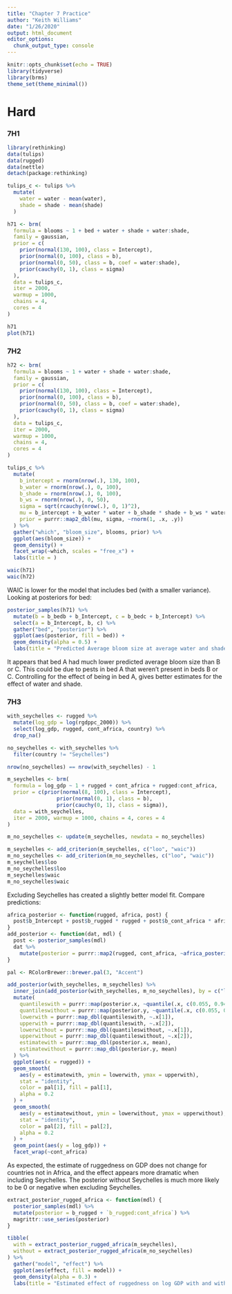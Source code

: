 ```yaml
---
title: "Chapter 7 Practice"
author: "Keith Williams"
date: "1/26/2020"
output: html_document
editor_options: 
  chunk_output_type: console
---
```


```r
knitr::opts_chunk$set(echo = TRUE)
library(tidyverse)
library(brms)
theme_set(theme_minimal())
```

# Hard  

### 7H1  

```r
library(rethinking)
data(tulips)
data(rugged)
data(nettle)
detach(package:rethinking)
```

```r
tulips_c <- tulips %>% 
  mutate(
    water = water - mean(water),
    shade = shade - mean(shade)
  )

h71 <- brm(
  formula = blooms ~ 1 + bed + water + shade + water:shade,
  family = gaussian,
  prior = c(
    prior(normal(130, 100), class = Intercept),
    prior(normal(0, 100), class = b),
    prior(normal(0, 50), class = b, coef = water:shade),
    prior(cauchy(0, 1), class = sigma)
  ),
  data = tulips_c,
  iter = 2000,
  warmup = 1000,
  chains = 4,
  cores = 4
)

h71
plot(h71)
```

### 7H2  

```r
h72 <- brm(
  formula = blooms ~ 1 + water + shade + water:shade,
  family = gaussian,
  prior = c(
    prior(normal(130, 100), class = Intercept),
    prior(normal(0, 100), class = b),
    prior(normal(0, 50), class = b, coef = water:shade),
    prior(cauchy(0, 1), class = sigma)
  ),
  data = tulips_c,
  iter = 2000,
  warmup = 1000,
  chains = 4,
  cores = 4
)
```

```r
tulips_c %>% 
  mutate(
    b_intercept = rnorm(nrow(.), 130, 100),
    b_water = rnorm(nrow(.), 0, 100),
    b_shade = rnorm(nrow(.), 0, 100),
    b_ws = rnorm(nrow(.), 0, 50),
    sigma = sqrt(rcauchy(nrow(.), 0, 1)^2),
    mu = b_intercept + b_water * water + b_shade * shade + b_ws * water * shade,
    prior = purrr::map2_dbl(mu, sigma, ~rnorm(1, .x, .y))
  ) %>% 
  gather("which", "bloom_size", blooms, prior) %>% 
  ggplot(aes(bloom_size)) + 
  geom_density() + 
  facet_wrap(~which, scales = "free_x") +
  labs(title = )
```

```r
waic(h71)
waic(h72)
```

WAIC is lower for the model that includes bed (with a smaller variance). Looking at posteriors for bed:

```r
posterior_samples(h71) %>% 
  mutate(b = b_bedb + b_Intercept, c = b_bedc + b_Intercept) %>% 
  select(a = b_Intercept, b, c) %>% 
  gather("bed", "posterior") %>% 
  ggplot(aes(posterior, fill = bed)) +
  geom_density(alpha = 0.5) +
  labs(title = "Predicted Average bloom size at average water and shade")
```

It appears that bed A had much lower predicted average bloom size than B or C. This could be due to pests in bed A that weren't present in beds B or C. Controlling for the effect of being in bed A, gives better estimates for the effect of water and shade.  

### 7H3  

```r
with_seychelles <- rugged %>% 
  mutate(log_gdp = log(rgdppc_2000)) %>% 
  select(log_gdp, rugged, cont_africa, country) %>% 
  drop_na()

no_seychelles <- with_seychelles %>% 
  filter(country != "Seychelles")

nrow(no_seychelles) == nrow(with_seychelles) - 1

m_seychelles <- brm(
  formula = log_gdp ~ 1 + rugged + cont_africa + rugged:cont_africa,
  prior = c(prior(normal(8, 100), class = Intercept),
                prior(normal(0, 1), class = b),
                prior(cauchy(0, 1), class = sigma)),
  data = with_seychelles,
  iter = 2000, warmup = 1000, chains = 4, cores = 4
)

m_no_seychelles <- update(m_seychelles, newdata = no_seychelles)
```

```r
m_seychelles <- add_criterion(m_seychelles, c("loo", "waic"))
m_no_seychelles <- add_criterion(m_no_seychelles, c("loo", "waic"))
m_seychelles$loo
m_no_seychelles$loo
m_seychelles$waic
m_no_seychelles$waic
```

Excluding Seychelles has created a slightly better model fit. Compare predictions:

```r
africa_posterior <- function(rugged, africa, post) {
  post$b_Intercept + post$b_rugged * rugged + post$b_cont_africa * africa + post$`b_rugged:cont_africa` * rugged * africa
}
add_posterior <- function(dat, mdl) {
  post <- posterior_samples(mdl)
  dat %>% 
    mutate(posterior = purrr::map2(rugged, cont_africa, ~africa_posterior(.x, .y, post)))
}

pal <- RColorBrewer::brewer.pal(3, "Accent")

add_posterior(with_seychelles, m_seychelles) %>% 
  inner_join(add_posterior(with_seychelles, m_no_seychelles), by = c("log_gdp", "rugged", "cont_africa", "country")) %>% 
  mutate(
    quantileswith = purrr::map(posterior.x, ~quantile(.x, c(0.055, 0.945))),
    quantileswithout = purrr::map(posterior.y, ~quantile(.x, c(0.055, 0.945))),
    lowerwith = purrr::map_dbl(quantileswith, ~.x[1]),
    upperwith = purrr::map_dbl(quantileswith, ~.x[2]),
    lowerwithout = purrr::map_dbl(quantileswithout, ~.x[1]),
    upperwithout = purrr::map_dbl(quantileswithout, ~.x[2]),
    estimatewith = purrr::map_dbl(posterior.x, mean),
    estimatewithout = purrr::map_dbl(posterior.y, mean)
  ) %>% 
  ggplot(aes(x = rugged)) +
  geom_smooth(
    aes(y = estimatewith, ymin = lowerwith, ymax = upperwith),
    stat = "identity",
    color = pal[1], fill = pal[1],
    alpha = 0.2
  ) +
  geom_smooth(
    aes(y = estimatewithout, ymin = lowerwithout, ymax = upperwithout),
    stat = "identity",
    color = pal[2], fill = pal[2],
    alpha = 0.2
  ) +
  geom_point(aes(y = log_gdp)) +
  facet_wrap(~cont_africa)
```

As expected, the estimate of ruggedness on GDP does not change for countries not in Africa, and the effect appears more dramatic when including Seychelles. The posterior without Seychelles is much more likely to be 0 or negative when excluding Seychelles.

```r
extract_posterior_rugged_africa <- function(mdl) {
  posterior_samples(mdl) %>% 
  mutate(posterior = b_rugged + `b_rugged:cont_africa`) %>% 
  magrittr::use_series(posterior)
}

tibble(
  with = extract_posterior_rugged_africa(m_seychelles),
  without = extract_posterior_rugged_africa(m_no_seychelles)
) %>% 
  gather("model", "effect") %>% 
  ggplot(aes(effect, fill = model)) + 
  geom_density(alpha = 0.3) +
  labs(title = "Estimated effect of ruggedness on log GDP with and without Seychelles")
```

